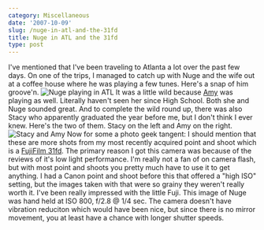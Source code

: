 ```yaml
---
category: Miscellaneous
date: '2007-10-09'
slug: /nuge-in-atl-and-the-31fd
title: Nuge in ATL and the 31fd
type: post
---
```



I've mentioned that I've been traveling to Atlanta a lot over the
past few days. On one of the trips, I managed to catch up with Nuge
and the wife out at a coffee house where he was playing a few
tunes. Here's a snap of him groove'n.
![Nuge playing in ATL](http://www.alanwsmith.com/blog/wp-content/uploads/20070919-223902-01.jpg)
It was a little wild because [Amy](http://amylashley.net/) was
playing as well. Literally haven't seen her since High School. Both
she and Nuge sounded great. And to complete the wild round up,
there was also Stacy who apparently graduated the year before me,
but I don't think I ever knew. Here's the two of them. Stacy on the
left and Amy on the right.
![Stacy and Amy](http://www.alanwsmith.com/blog/wp-content/uploads/20070919-0009.jpg)
Now for some a photo geek tangent: I should mention that these are
more shots from my most recently acquired point and shoot which is
a [FujiFilm 31fd](http://www.dpreview.com/reviews/fujifilmf31fd/).
The primary reason I got this camera was because of the reviews of
it's low light performance. I'm really not a fan of on camera
flash, but with most point and shoots you pretty much have to use
it to get anything. I had a Canon point and shoot before this that
offered a "high ISO" setting, but the images taken with that were
so grainy they weren't really worth it. I've been really impressed
with the little Fuji. This image of Nuge was hand held at ISO 800,
f/2.8 @ 1/4 sec. The camera doesn't have vibration reduciton which
would have been nice, but since there is no mirror movement, you at
least have a chance with longer shutter speeds.